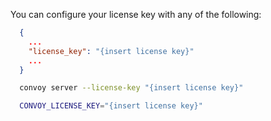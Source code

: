 You can configure your license key with any of the following:
<CodeGroup>
  ```json config file
    {
      ...
      "license_key": "{insert license key}"
      ...
    }
  ```

  ```bash cli flag
    convoy server --license-key "{insert license key}"
  ```

  ```bash environment variable
    CONVOY_LICENSE_KEY="{insert license key}"
  ```
</CodeGroup>
